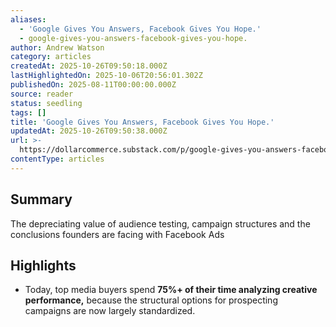 ```yaml
---
aliases:
  - 'Google Gives You Answers, Facebook Gives You Hope.'
  - google-gives-you-answers-facebook-gives-you-hope.
author: Andrew Watson
category: articles
createdAt: 2025-10-26T09:50:18.000Z
lastHighlightedOn: 2025-10-06T20:56:01.302Z
publishedOn: 2025-08-11T00:00:00.000Z
source: reader
status: seedling
tags: []
title: 'Google Gives You Answers, Facebook Gives You Hope.'
updatedAt: 2025-10-26T09:50:38.000Z
url: >-
  https://dollarcommerce.substack.com/p/google-gives-you-answers-facebook?utm_source=post-email-title&publication_id=2682667&post_id=170599336&utm_campaign=email-post-title&isFreemail=true&r=31t9d7&triedRedirect=true&utm_medium=email
contentType: articles
---
```

## Summary

The depreciating value of audience testing, campaign structures and the conclusions founders are facing with Facebook Ads

## Highlights

- Today, top media buyers spend **75%+ of their time analyzing creative performance,** because the structural options for prospecting campaigns are now largely standardized.

